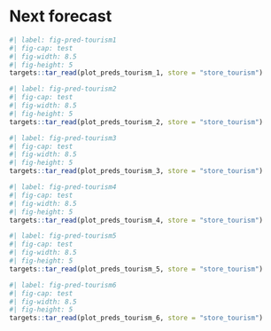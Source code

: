 # Next forecast

```r
#| label: fig-pred-tourism1
#| fig-cap: test
#| fig-width: 8.5
#| fig-height: 5
targets::tar_read(plot_preds_tourism_1, store = "store_tourism")
```

```r
#| label: fig-pred-tourism2
#| fig-cap: test
#| fig-width: 8.5
#| fig-height: 5
targets::tar_read(plot_preds_tourism_2, store = "store_tourism")
```

```r
#| label: fig-pred-tourism3
#| fig-cap: test
#| fig-width: 8.5
#| fig-height: 5
targets::tar_read(plot_preds_tourism_3, store = "store_tourism")
```

```r
#| label: fig-pred-tourism4
#| fig-cap: test
#| fig-width: 8.5
#| fig-height: 5
targets::tar_read(plot_preds_tourism_4, store = "store_tourism")
```

```r
#| label: fig-pred-tourism5
#| fig-cap: test
#| fig-width: 8.5
#| fig-height: 5
targets::tar_read(plot_preds_tourism_5, store = "store_tourism")
```

```r
#| label: fig-pred-tourism6
#| fig-cap: test
#| fig-width: 8.5
#| fig-height: 5
targets::tar_read(plot_preds_tourism_6, store = "store_tourism")
```

